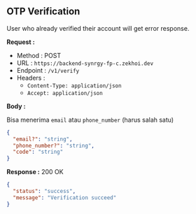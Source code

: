 
## OTP Verification

User who already verified their account will get error response.

**Request :**

- Method : <Badge method="POST">POST</Badge>
- URL : `https://backend-synrgy-fp-c.zekhoi.dev`
- Endpoint : `/v1/verify`
- Headers :
  - `Content-Type: application/json`
  - `Accept: application/json`

**Body :**

Bisa menerima `email` atau `phone_number` (harus salah satu)

```json
{
  "email?": "string",
  "phone_number?": "string",
  "code": "string"
}
```

**Response :** <Badge outline variant="success">200 OK</Badge>

```json
{
  "status": "success",
  "message": "Verification succeed"
}
```
